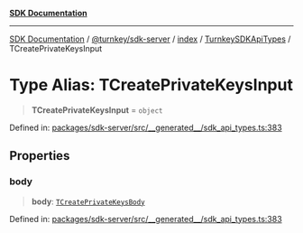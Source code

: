 [**SDK Documentation**](../../../../../../README.mdx)

***

[SDK Documentation](../../../../../../packages.mdx) / [@turnkey/sdk-server](../../../../README.mdx) / [index](../../../README.mdx) / [TurnkeySDKApiTypes](../README.mdx) / TCreatePrivateKeysInput

# Type Alias: TCreatePrivateKeysInput

> **TCreatePrivateKeysInput** = `object`

Defined in: [packages/sdk-server/src/\_\_generated\_\_/sdk\_api\_types.ts:383](https://github.com/tkhq/sdk/blob/3a88af7d1d927c6022706911d6af0f92f1440e00/packages/sdk-server/src/__generated__/sdk_api_types.ts#L383)

## Properties

### body

> **body**: [`TCreatePrivateKeysBody`](TCreatePrivateKeysBody.mdx)

Defined in: [packages/sdk-server/src/\_\_generated\_\_/sdk\_api\_types.ts:383](https://github.com/tkhq/sdk/blob/3a88af7d1d927c6022706911d6af0f92f1440e00/packages/sdk-server/src/__generated__/sdk_api_types.ts#L383)

